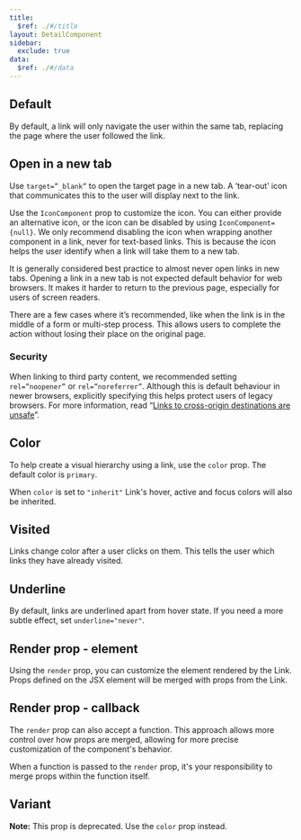 ```yaml
---
title:
  $ref: ./#/title
layout: DetailComponent
sidebar:
  exclude: true
data:
  $ref: ./#/data
---
```


## Default

By default, a link will only navigate the user within the same tab, replacing the page where the user followed the link.

<LivePreview componentName="link" exampleName="Default" />

## Open in a new tab

Use `target=”_blank”` to open the target page in a new tab. A ‘tear-out’ icon that communicates this to the user will display next to the link.

Use the `IconComponent` prop to customize the icon. You can either provide an alternative icon, or the icon can be disabled by using `IconComponent={null}`. We only recommend disabling the icon when wrapping another component in a link, never for text-based links. This is because the icon helps the user identify when a link will take them to a new tab.

It is generally considered best practice to almost never open links in new tabs. Opening a link in a new tab is not expected default behavior for web browsers. It makes it harder to return to the previous page, especially for users of screen readers.

There are a few cases where it’s recommended, like when the link is in the middle of a form or multi-step process. This allows users to complete the action without losing their place on the original page.

### Security

When linking to third party content, we recommended setting `rel=”noopener”` or `rel=”noreferrer”`. Although this is default behaviour in newer browsers, explicitly specifying this helps protect users of legacy browsers. For more information, read “[Links to cross-origin destinations are unsafe](https://web.dev/external-anchors-use-rel-noopener/)”.

<LivePreview componentName="link" exampleName="OpenInANewTab" />

## Color

To help create a visual hierarchy using a link, use the `color` prop. The default color is `primary`.

When `color` is set to `"inherit"` Link's hover, active and focus colors will also be inherited.

<LivePreview componentName="link" exampleName="Color" />

## Visited

Links change color after a user clicks on them. This tells the user which links they have already visited.

<LivePreview componentName="link" exampleName="Visited" />

## Underline

By default, links are underlined apart from hover state. If you need a more subtle effect, set `underline="never"`.

<LivePreview componentName="link" exampleName="Underline" />

## Render prop - element

Using the `render` prop, you can customize the element rendered by the Link. Props defined on the JSX element will be merged with props from the Link.

<LivePreview
  componentName="link"
  exampleName="RenderElement"
  displayName="Render prop - element"
/>

## Render prop - callback

The `render` prop can also accept a function. This approach allows more control over how props are merged, allowing for more precise customization of the component's behavior.

When a function is passed to the `render` prop, it's your responsibility to merge props within the function itself.

<LivePreview
  componentName="link"
  exampleName="RenderProp"
  displayName="Render prop - callback"
/>

## Variant

**Note:** This prop is deprecated. Use the `color` prop instead.

<LivePreview componentName="link" exampleName="Variant" />
